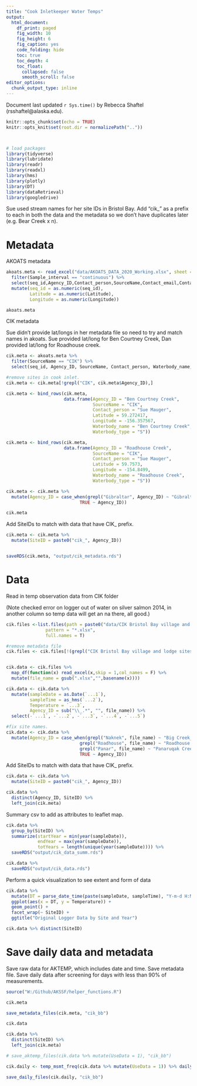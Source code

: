 ```yaml
---
title: "Cook Inletkeeper Water Temps"
output:
  html_document: 
    df_print: paged
    fig_width: 10
    fig_height: 6
    fig_caption: yes
    code_folding: hide
    toc: true
    toc_depth: 4
    toc_float:
      collapsed: false
      smooth_scroll: false
editor_options: 
  chunk_output_type: inline
---
```


Document last updated `r Sys.time()` by Rebecca Shaftel (rsshaftel@alaska.edu).


```r
knitr::opts_chunk$set(echo = TRUE)
knitr::opts_knit$set(root.dir = normalizePath(".."))



# load packages
library(tidyverse)
library(lubridate)
library(readr)
library(readxl)
library(hms)
library(plotly)
library(DT)
library(dataRetrieval)
library(googledrive)
```

Sue used stream names for her site IDs in Bristol Bay. Add "cik_" as a prefix to each in both the data and the metadata so we don't have duplicates later (e.g. Bear Creek x n).

# Metadata

AKOATS metadata

```r
akoats.meta <- read_excel("data/AKOATS_DATA_2020_Working.xlsx", sheet = "AKOATS_COMPLETE", col_types = "text") %>%
  filter(Sample_interval == "continuous") %>% 
  select(seq_id,Agency_ID,Contact_person,SourceName,Contact_email,Contact_telephone,Latitude,Longitude,Sensor_accuracy,Waterbody_name,Waterbody_type) %>%
  mutate(seq_id = as.numeric(seq_id),
         Latitude = as.numeric(Latitude),
         Longitude = as.numeric(Longitude))

akoats.meta
```

CIK metadata

Sue didn't provide lat/longs in her metadata file so need to try and match names in akoats. Sue provided lat/long for Ben Courtney Creek, Dan provided lat/long for Roadhouse creek.

```r

cik.meta <- akoats.meta %>%
  filter(SourceName == "CIK") %>% 
  select(seq_id, Agency_ID, SourceName, Contact_person, Waterbody_name, Waterbody_type, Latitude, Longitude)

#remove sites in cook inlet.
cik.meta <- cik.meta[!grepl("CIK", cik.meta$Agency_ID),]

cik.meta <- bind_rows(cik.meta,
                      data.frame(Agency_ID = "Ben Courtney Creek",
                                 SourceName = "CIK",
                                 Contact_person = "Sue Mauger",
                                 Latitude = 59.272417,
                                 Longitude = -156.357567,
                                 Waterbody_name = "Ben Courtney Creek",
                                 Waterbody_type = "S"))

cik.meta <- bind_rows(cik.meta,
                      data.frame(Agency_ID = "Roadhouse Creek",
                                 SourceName = "CIK",
                                 Contact_person = "Sue Mauger",
                                 Latitude = 59.7573,
                                 Longitude = -154.8499,
                                 Waterbody_name = "Roadhouse Creek",
                                 Waterbody_type = "S"))

cik.meta <- cik.meta %>% 
  mutate(Agency_ID = case_when(grepl("Gibraltar", Agency_ID) ~ "Gibraltar River",
                            TRUE ~ Agency_ID))

cik.meta
```

Add SiteIDs to match with data that have CIK_ prefix.

```r

cik.meta <- cik.meta %>% 
  mutate(SiteID = paste0("cik_", Agency_ID))


saveRDS(cik.meta, "output/cik_metadata.rds")

```



# Data

Read in temp observation data from CIK folder

(Note checked error on logger out of water on silver salmon 2014, in another column so temp data will get an na there, all good.)

```r
cik.files <-list.files(path = paste0("data/CIK Bristol Bay village and lodge sites"),
               pattern = "*.xlsx", 
               full.names = T)

#remove metadata file
cik.files <- cik.files[!(grepl("CIK Bristol Bay village and lodge sites/CIK Bristol", cik.files))]


cik.data <- cik.files %>% 
  map_df(function(x) read_excel(x,skip = 1,col_names = F) %>% 
  mutate(file_name = gsub(".xlsx","",basename(x))))

cik.data <- cik.data %>% 
  mutate(sampleDate = as.Date(`...1`),
         sampleTime = as_hms(`...2`),
         Temperature = `...3`,
         Agency_ID = sub("\\_.*", "", file_name)) %>%  
  select(-`...1`, -`...2`, -`...3`, -`...4`, -`...5`) 

#fix site names. 
cik.data <- cik.data %>% 
  mutate(Agency_ID = case_when(grepl("Naknek", file_name) ~ "Big Creek_Naknek",
                            grepl("Roadhouse", file_name) ~ "Roadhouse Creek",
                            grepl("Panar", file_name) ~ "Panaruqak Creek",
                            TRUE ~ Agency_ID))


```

Add SiteIDs to match with data that have CIK_ prefix.

```r
cik.data <- cik.data %>% 
  mutate(SiteID = paste0("cik_", Agency_ID))

cik.data %>% 
  distinct(Agency_ID, SiteID) %>% 
  left_join(cik.meta)
```



Summary csv to add as attributes to leaflet map.

```r
cik.data %>% 
  group_by(SiteID) %>% 
  summarize(startYear = min(year(sampleDate)),
            endYear = max(year(sampleDate)),
            totYears = length(unique(year(sampleDate)))) %>% 
  saveRDS("output/cik_data_summ.rds")

```

```r
cik.data %>% 
  saveRDS("output/cik_data.rds")
```

Perform a quick visualization to see extent and form of data
```r
cik.data %>%
  mutate(DT = parse_date_time(paste(sampleDate, sampleTime), "Y-m-d H:M:S")) %>%
  ggplot(aes(x = DT, y = Temperature)) +
  geom_point() +
  facet_wrap(~ SiteID) +
  ggtitle("Original Logger Data by Site and Year")

cik.data %>% distinct(SiteID)

```

# Save daily data and metadata

Save raw data for AKTEMP, which includes date and time. Save metadata file. Save daily data after screening for days with less than 90% of measurements.

```r
source("W:/Github/AKSSF/helper_functions.R")

cik.meta

save_metadata_files(cik.meta, "cik_bb")

cik.data

cik.data %>% 
  distinct(SiteID) %>% 
  left_join(cik.meta)

# save_aktemp_files(cik.data %>% mutate(UseData = 1), "cik_bb")

cik.daily <- temp_msmt_freq(cik.data %>% mutate(UseData = 1)) %>% daily_screen(.)

save_daily_files(cik.daily, "cik_bb")
```
